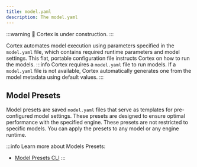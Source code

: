 ```yaml
---
title: model.yaml
description: The model.yaml
---
```



:::warning
🚧 Cortex is under construction.
:::

Cortex automates model execution using parameters specified in the `model.yaml` file, which contains required runtime parameters and model settings. This flat, portable configuration file instructs Cortex on how to run the models.
:::info
Cortex requires a `model.yaml` file to run models. If a `model.yaml` file is not available, Cortex automatically generates one from the model metadata using default values.
:::

## Model Presets

Model presets are saved `model.yaml` files that serve as templates for pre-configured model settings. These presets are designed to ensure optimal performance with the specified engine.
These presets are not restricted to specific models. You can apply the presets to any model or any engine runtime.

:::info
Learn more about Models Presets:
- [Model Presets CLI](/docs/cli/presets)
:::
